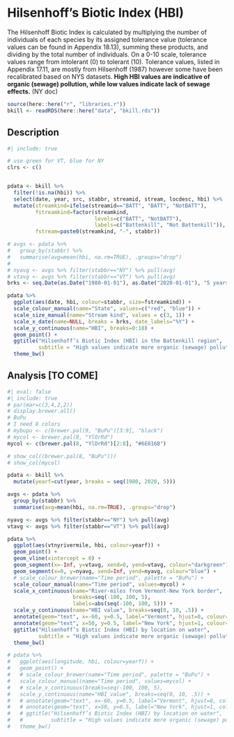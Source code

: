 # Hilsenhoff's Biotic Index (HBI)

The Hilsenhoff Biotic Index is calculated by multiplying the number of individuals of each species by its assigned tolerance value (tolerance values can be found in Appendix 18.13), summing these products, and dividing by the total number of individuals. On a 0-10 scale, tolerance values range from intolerant (0) to tolerant (10). Tolerance values, listed in Appendix 17.11, are mostly from Hilsenhoff (1987) however some have been recalibrated based on NYS datasets. **High HBI values are indicative of organic (sewage) pollution, while low values indicate lack of sewage effects.** (NY doc)

```r

source(here::here("r", "libraries.r"))
bkill <- readRDS(here::here("data", "bkill.rds"))

```


## Description

```r
#| include: true

# use green for VT, blue for NY
clrs <- c()


pdata <- bkill %>%
  filter(!is.na(hbi)) %>%
  select(date, year, src, stabbr, streamid, stream, locdesc, hbi) %>%
  mutate(streamkind=ifelse(streamid=="BATT", "BATT", "NotBATT"),
         fstreamkind=factor(streamkind, 
                            levels=c("BATT", "NotBATT"),
                            labels=c("Battenkill", "Not Battenkill")),
         fstream=paste0(streamkind, "-", stabbr))

# avgs <- pdata %>%
#   group_by(stabbr) %>%
#   summarise(avg=mean(hbi, na.rm=TRUE), .groups="drop")
# 
# nyavg <- avgs %>% filter(stabbr=="NY") %>% pull(avg)
# vtavg <- avgs %>% filter(stabbr=="VT") %>% pull(avg)
brks <- seq.Date(as.Date("1980-01-01"), as.Date("2020-01-01"), "5 years")

pdata %>%
  ggplot(aes(date, hbi, colour=stabbr, size=fstreamkind)) +
  scale_colour_manual(name="State", values=c("red", "blue")) +
  scale_size_manual(name="Stream kind", values = c(3, 1)) +
  scale_x_date(name=NULL, breaks = brks, date_labels="%Y") +
  scale_y_continuous(name="HBI", breaks=0:10) +
  geom_point() +
  ggtitle("Hilsenhoff’s Biotic Index (HBI) in the Battenkill region",
          subtitle = "High values indicate more organic (sewage) pollution") +
  theme_bw()

```

## Analysis [TO COME]

```r
#| eval: false
#| include: true
# par(mar=c(3,4,2,2))
# display.brewer.all()
# BuPu
# I need 8 colors
# mybupu <- c(brewer.pal(9, "BuPu")[3:9], "black")
# mycol <- brewer.pal(8, "YlOrRd")
mycol <- c(brewer.pal(8, "YlOrRd")[2:8], "#6E016B")

# show_col((brewer.pal(8, "BuPu")))
# show_col(mycol)

pdata <- bkill %>%
  mutate(yearf=cut(year, breaks = seq(1980, 2020, 5)))

avgs <- pdata %>%
  group_by(stabbr) %>%
  summarise(avg=mean(hbi, na.rm=TRUE), .groups="drop")

nyavg <- avgs %>% filter(stabbr=="NY") %>% pull(avg)
vtavg <- avgs %>% filter(stabbr=="VT") %>% pull(avg)

pdata %>%
  ggplot(aes(vtnyrivermile, hbi, colour=yearf)) +
  geom_point() +
  geom_vline(xintercept = 0) +
  geom_segment(x=-Inf, y=vtavg, xend=0, yend=vtavg, colour="darkgreen") +
  geom_segment(x=0, y=nyavg, xend=Inf, yend=nyavg, colour="blue") +
  # scale_colour_brewer(name="Time period", palette = "BuPu") +
  scale_colour_manual(name="Time period", values=mycol) +
  scale_x_continuous(name="River-miles from Vermont-New York border",
                     breaks=seq(-100, 100, 5),
                     labels=abs(seq(-100, 100, 5))) +
  scale_y_continuous(name="HBI value", breaks=seq(0, 10, .5)) +
  annotate(geom="text", x=-60, y=0.5, label="Vermont", hjust=0, colour="darkgreen") +
  annotate(geom="text", x=50, y=0.5, label="New York", hjust=1, colour="blue") +
  ggtitle("Hilsenhoff’s Biotic Index (HBI) by location on water",
          subtitle = "High values indicate more organic (sewage) pollution") +
  theme_bw()

# pdata %>%
#   ggplot(aes(longitude, hbi, colour=yearf)) +
#   geom_point() +
#   # scale_colour_brewer(name="Time period", palette = "BuPu") +
#   scale_colour_manual(name="Time period", values=mycol) +
#   # scale_x_continuous(breaks=seq(-100, 100, 5),                     labels=abs(seq(-100, 100, 5))) +
#   scale_y_continuous(name="HBI value", breaks=seq(0, 10, .5)) +
#   # annotate(geom="text", x=-60, y=0.5, label="Vermont", hjust=0, colour="darkgreen") +
#   # annotate(geom="text", x=50, y=0.5, label="New York", hjust=1, colour="blue") +
#   # ggtitle("Hilsenhoff’s Biotic Index (HBI) by location on water",
#   #         subtitle = "High values indicate more organic (sewage) pollution") +
#   theme_bw()


```
